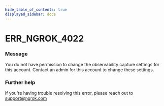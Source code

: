 ```yaml
---
hide_table_of_contents: true
displayed_sidebar: docs
---
```



# ERR_NGROK_4022

### Message

You do not have permission to change the observability capture settings for this account. Contact an admin for this account to change these settings.

<ErrorDetails error="err_ngrok_4022" />

### Further help

If you're having trouble resolving this error, please reach out to [support@ngrok.com](mailto:support@ngrok.com?subject=Help%20with%20ERR_NGROK_4022)
